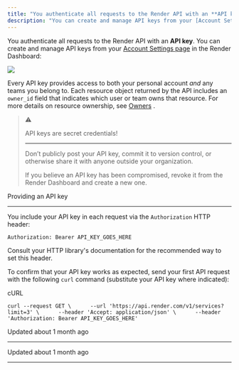 ```yaml
---
title: "You authenticate all requests to the Render API with an **API key**."
description: "You can create and manage API keys from your [Account Settings page](https://dashboard.render.com/u/settings) in the Render Dashboard:"
---
```

You authenticate all requests to the Render API with an **API key**. You can create and manage API keys from your [Account Settings page](https://dashboard.render.com/u/settings)
 in the Render Dashboard:

![](https://files.readme.io/dc53e90-create-api-key.png)

Every API key provides access to both your personal account _and_ any teams you belong to. Each resource object returned by the API includes an `owner_id` field that indicates which user or team owns that resource. For more details on resource ownership, see [Owners](https://render-api.readme.io/reference/owners-1)
.

> ⚠️
> 
> API keys are secret credentials!
> 
> 
> --------------------------------------
> 
> Don’t publicly post your API key, commit it to version control, or otherwise share it with anyone outside your organization.
> 
> If you believe an API key has been compromised, revoke it from the Render Dashboard and create a new one.

Providing an API key

[](#providing-an-api-key)

--------------------------------------------------

You include your API key in each request via the `Authorization` HTTP header:

`Authorization: Bearer API_KEY_GOES_HERE`

Consult your HTTP library's documentation for the recommended way to set this header.

To confirm that your API key works as expected, send your first API request with the following `curl` command (substitute your API key where indicated):

cURL

`curl --request GET \      --url 'https://api.render.com/v1/services?limit=3' \      --header 'Accept: application/json' \      --header 'Authorization: Bearer API_KEY_GOES_HERE'`

  

Updated about 1 month ago

* * *

Updated about 1 month ago

* * *